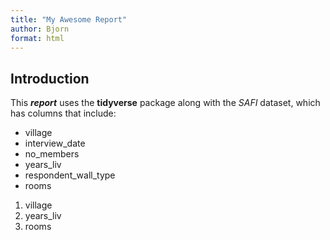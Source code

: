 ```yaml
---
title: "My Awesome Report"
author: Bjorn
format: html
---
```


<!--
# Title
## Section
### Subsection
#### Subsubsection
##### etc

This is regular text.
-->

## Introduction

This ***report*** uses the **tidyverse** package along with the *SAFI* dataset,
which has columns that include:

- village
- interview_date
- no_members
- years_liv
- respondent_wall_type
- rooms

1. village
2. years_liv
3. rooms




